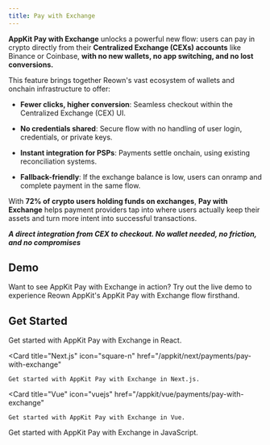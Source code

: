 ```yaml
---
title: Pay with Exchange
---
```


**AppKit Pay with Exchange** unlocks a powerful new flow: users can pay in crypto directly from their **Centralized Exchange (CEXs) accounts** like Binance or Coinbase, **with no new wallets, no app switching, and no lost conversions.**

This feature brings together Reown's vast ecosystem of wallets and onchain infrastructure to offer:

- **Fewer clicks, higher conversion**: Seamless checkout within the Centralized Exchange (CEX) UI.

- **No credentials shared**: Secure flow with no handling of user login, credentials, or private keys.

- **Instant integration for PSPs**: Payments settle onchain, using existing reconciliation systems.

- **Fallback-friendly**: If the exchange balance is low, users can onramp and complete payment in the same flow.

With **72% of crypto users holding funds on exchanges**, **Pay with Exchange** helps payment providers tap into where users actually keep their assets and turn more intent into successful transactions.

***A direct integration from CEX to checkout. No wallet needed, no friction, and no compromises***

## Demo

Want to see AppKit Pay with Exchange in action? Try out the live demo to experience Reown AppKit's AppKit Pay with Exchange flow firsthand. 

<CardGroup cols={2}>
    <Card icon="flask" title="Try Demo" href="https://appkit-lab.reown.com/library/pay-default/?utm_source=appkit-pay-with-exchange&utm_medium=docs&utm_campaign=backlinks" external />
</CardGroup>

## Get Started

<CardGroup cols={2}>
  <Card title="React" icon="react" href="/appkit/react/payments/pay-with-exchange">
    Get started with AppKit Pay with Exchange in React.
  </Card>

  <Card
    title="Next.js"
    icon="square-n"
    href="/appkit/next/payments/pay-with-exchange"
  >
    Get started with AppKit Pay with Exchange in Next.js.
  </Card>

  <Card
    title="Vue"
    icon="vuejs"
    href="/appkit/vue/payments/pay-with-exchange"
  >
    Get started with AppKit Pay with Exchange in Vue.
  </Card>

  <Card title="JavaScript" icon="js" href="/appkit/javascript/payments/pay-with-exchange">
    Get started with AppKit Pay with Exchange in JavaScript.
  </Card>
</CardGroup>


